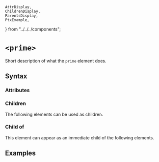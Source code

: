     AttrDisplay,
    ChildrenDisplay,
    ParentsDisplay,
    PtxExample,
} from "../../../components";

# `<prime>`

Short description of what the `prime` element does.

## Syntax

### Attributes

<AttrDisplay name="prime" />

### Children

The following elements can be used as children.

<ChildrenDisplay name="prime" />

### Child of

This element can appear as an immediate child of the following elements.

<ParentsDisplay name="prime" />

## Examples

    
